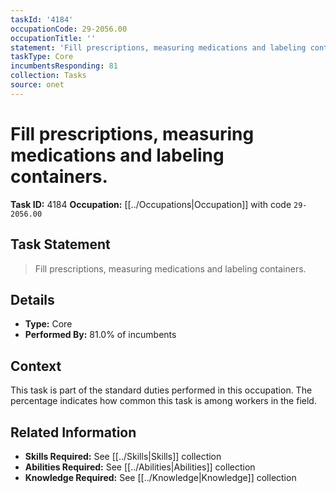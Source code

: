 ```yaml
---
taskId: '4184'
occupationCode: 29-2056.00
occupationTitle: ''
statement: 'Fill prescriptions, measuring medications and labeling containers.'
taskType: Core
incumbentsResponding: 81
collection: Tasks
source: onet
---
```

# Fill prescriptions, measuring medications and labeling containers.

**Task ID:** 4184
**Occupation:** [[../Occupations|Occupation]] with code `29-2056.00`

## Task Statement

> Fill prescriptions, measuring medications and labeling containers.

## Details

- **Type:** Core
- **Performed By:** 81.0% of incumbents

## Context

This task is part of the standard duties performed in this occupation. The percentage indicates how common this task is among workers in the field.

## Related Information

- **Skills Required:** See [[../Skills|Skills]] collection
- **Abilities Required:** See [[../Abilities|Abilities]] collection
- **Knowledge Required:** See [[../Knowledge|Knowledge]] collection
